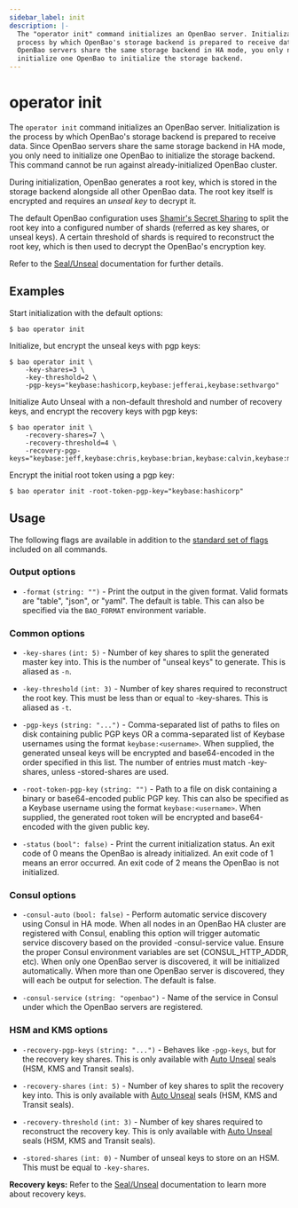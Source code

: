 ```yaml
---
sidebar_label: init
description: |-
  The "operator init" command initializes an OpenBao server. Initialization is the
  process by which OpenBao's storage backend is prepared to receive data. Since
  OpenBao servers share the same storage backend in HA mode, you only need to
  initialize one OpenBao to initialize the storage backend.
---
```


# operator init

The `operator init` command initializes an OpenBao server. Initialization is the
process by which OpenBao's storage backend is prepared to receive data. Since
OpenBao servers share the same storage backend in HA mode, you only need to
initialize one OpenBao to initialize the storage backend.
This command cannot be run against already-initialized OpenBao cluster.

During initialization, OpenBao generates a root key, which is stored in the storage backend alongside all other OpenBao data. The root key itself is encrypted and requires an _unseal key_ to decrypt it.

The default OpenBao configuration uses [Shamir's Secret Sharing](https://en.wikipedia.org/wiki/Shamir%27s_Secret_Sharing) to split the root key into a configured number of shards (referred as key shares, or unseal keys). A certain threshold of shards is required to reconstruct the root key, which is then used to decrypt the OpenBao's encryption key.

Refer to the [Seal/Unseal](/docs/concepts/seal#seal-unseal) documentation for further details.

## Examples

Start initialization with the default options:

```shell-session
$ bao operator init
```

Initialize, but encrypt the unseal keys with pgp keys:

```shell-session
$ bao operator init \
    -key-shares=3 \
    -key-threshold=2 \
    -pgp-keys="keybase:hashicorp,keybase:jefferai,keybase:sethvargo"
```

Initialize Auto Unseal with a non-default threshold and number of recovery keys, and encrypt the recovery keys with pgp keys:

```shell-session
$ bao operator init \
    -recovery-shares=7 \
    -recovery-threshold=4 \
    -recovery-pgp-keys="keybase:jeff,keybase:chris,keybase:brian,keybase:calvin,keybase:matthew,keybase:vishal,keybase:nick"
```

Encrypt the initial root token using a pgp key:

```shell-session
$ bao operator init -root-token-pgp-key="keybase:hashicorp"
```

## Usage

The following flags are available in addition to the [standard set of
flags](/docs/commands) included on all commands.

### Output options

- `-format` `(string: "")` - Print the output in the given format. Valid formats
  are "table", "json", or "yaml". The default is table. This can also be
  specified via the `BAO_FORMAT` environment variable.

### Common options

- `-key-shares` `(int: 5)` - Number of key shares to split the generated master
  key into. This is the number of "unseal keys" to generate. This is aliased as
  `-n`.

- `-key-threshold` `(int: 3)` - Number of key shares required to reconstruct the
  root key. This must be less than or equal to -key-shares. This is aliased as
  `-t`.

- `-pgp-keys` `(string: "...")` - Comma-separated list of paths to files on disk
  containing public PGP keys OR a comma-separated list of Keybase usernames
  using the format `keybase:<username>`. When supplied, the generated unseal
  keys will be encrypted and base64-encoded in the order specified in this list.
  The number of entries must match -key-shares, unless -stored-shares are used.

- `-root-token-pgp-key` `(string: "")` - Path to a file on disk containing a
  binary or base64-encoded public PGP key. This can also be specified as a
  Keybase username using the format `keybase:<username>`. When supplied, the
  generated root token will be encrypted and base64-encoded with the given
  public key.

- `-status` `(bool": false)` - Print the current initialization status. An exit
  code of 0 means the OpenBao is already initialized. An exit code of 1 means an
  error occurred. An exit code of 2 means the OpenBao is not initialized.

### Consul options

- `-consul-auto` `(bool: false)` - Perform automatic service discovery using
  Consul in HA mode. When all nodes in an OpenBao HA cluster are registered with
  Consul, enabling this option will trigger automatic service discovery based on
  the provided -consul-service value. Ensure the proper Consul environment
  variables are set (CONSUL_HTTP_ADDR, etc). When only one OpenBao server is
  discovered, it will be initialized automatically. When more than one OpenBao
  server is discovered, they will each be output for selection. The default is
  false.

- `-consul-service` `(string: "openbao")` - Name of the service in Consul under
  which the OpenBao servers are registered.

### HSM and KMS options

- `-recovery-pgp-keys` `(string: "...")` - Behaves like `-pgp-keys`, but for the
  recovery key shares. This is only available with [Auto Unseal](/docs/concepts/seal#auto-unseal) seals (HSM, KMS and Transit seals).

- `-recovery-shares` `(int: 5)` - Number of key shares to split the recovery key
  into. This is only available with [Auto Unseal](/docs/concepts/seal#auto-unseal) seals (HSM, KMS and Transit seals).

- `-recovery-threshold` `(int: 3)` - Number of key shares required to
  reconstruct the recovery key. This is only available with [Auto Unseal](/docs/concepts/seal#auto-unseal) seals (HSM, KMS and Transit seals).

- `-stored-shares` `(int: 0)` - Number of unseal keys to store on an HSM. This
  must be equal to `-key-shares`.

**Recovery keys:** Refer to the
 [Seal/Unseal](/docs/concepts/seal#recovery-key) documentation to learn more
 about recovery keys.
